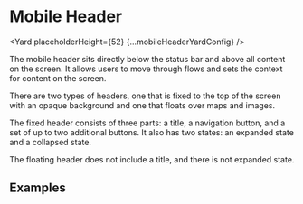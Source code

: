 <!--
Copyright (c) Uber Technologies, Inc.

This source code is licensed under the MIT license found in the
LICENSE file in the root directory of this source tree.
-->






# Mobile Header

<Yard placeholderHeight={52} {...mobileHeaderYardConfig} />

The mobile header sits directly below the status bar and above all content on the screen. It allows users to move through flows and sets the context for content on the screen.

There are two types of headers, one that is fixed to the top of the screen with an opaque background and one that floats over maps and images.

The fixed header consists of three parts: a title, a navigation button, and a set of up to two additional buttons. It also has two states: an expanded state and a collapsed state.

The floating header does not include a title, and there is not expanded state.

## Examples

<Example title="Floating" path="mobile-header/floating.js">
  <FloatingMobileHeader />
</Example>

<Example title="Text content" path="mobile-header/text-content.js">
  <TextContentMobileHeader />
</Example>

<Exports component={MobileHeaderExports} title="MobileHeader exports" path="baseui/mobile-header" />
